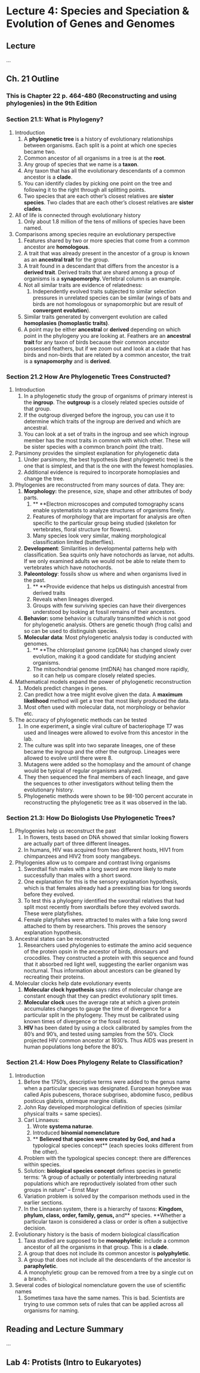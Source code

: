 # Lecture 4: Species and Speciation & Evolution of Genes and Genomes {-}
 
## Lecture {-}

...

## Ch. 21 Outline {-}

### This is Chapter 22 p. 464-480 (Reconstructing and using phylogenies) in the 9th Edition {-}

### Section 21.1: What is Phylogeny? {-}

1.  Introduction
    1.  A **phylogenetic tree **is a history of evolutionary relationships between organisms. Each split is a point at which one species became two.
    1.  Common ancestor of all organisms in a tree is at the **root**. 
    1.  Any group of species that we name is a **taxon**.
    1.  Any taxon that has all the evolutionary descendants of a common ancestor is a **clade**.
    1.  You can identify clades by picking one point on the tree and following it to the right through all splitting points. 
    1.  Two species that are each other's closest relatives are **sister species**. Two clades that are each other's closest relatives are **sister clades**.
1.  All of life is connected through evolutionary history
    1.  Only about 1.8 million of the tens of millions of species have been named.
1.  Comparisons among species require an evolutionary perspective
    1.  Features shared by two or more species that come from a common ancestor are **homologous**.
    1.  A trait that was already present in the ancestor of a group is known as an **ancestral trait** for the group.
    1.  A trait found in a descendant that differs from the ancestor is a **derived trait**. Derived traits that are shared among a group of organisms is a **synapomorphy. **Vertebral column is an example.
    1.  Not all similar traits are evidence of relatedness:
        1.   Independently evolved traits subjected to similar selection pressures in unrelated species can be similar (wings of bats and birds are not homologous or synapomorphic but are result of **convergent evolution**).
    1.  Similar traits generated by convergent evolution are called **homoplasies (homoplastic traits)**.
    1.  A point may be either **ancestral **or **derived **depending on which point in the phylogeny you are looking at. Feathers are an **ancestral trait **for any taxon of birds because their common ancestor possessed feathers, but if we zoom out and look at a clade that has birds and non-birds that are related by a common ancestor, the trait is a **synapomorphy** and is **derived**.

### Section 21.2 How Are Phylogenetic Trees Constructed? {-}

1.  Introduction
    1.  In a phylogenetic study the group of organisms of primary interest is the **ingroup**. The **outgroup **is a closely related species outside of that group.
    1.  If the outgroup diverged before the ingroup, you can use it to determine which traits of the ingroup are derived and which are ancestral.
    1.  You can look at a set of traits in the ingroup and see which ingroup member has the most traits in common with which other. These will be sister species with a common branch point (the trait).
1.  Parsimony provides the simplest explanation for phylogenetic data
    1.  Under parsimony, the best hypothesis (best phylogenetic tree) is the one that is simplest, and that is the one with the fewest homoplasies.
    1.  Additional evidence is required to incorporate homoplasies and change the tree.
1.  Phylogenies are reconstructed from many sources of data. They are:
    1.  **Morphology:** the presence, size, shape and other attributes of body parts.
        1.  ** **Electron microscopes and computed tomography scans enable systematists to analyze structures of organisms finely.
        1.   Features of morphology that are important for analysis are often specific to the particular group being studied (skeleton for vertebrates, floral structure for flowers).
        1.   Many species look very similar, making morphological classification limited (butterflies).
    1.  **Development**: Similarities in developmental patterns help with classification. Sea squirts only have notochords as larvae, not adults. If we only examined adults we would not be able to relate them to vertebrates which have notochords.
    1.  **Paleontology**: fossils show us where and when organisms lived in the past.
        1.  ** **Provide evidence that helps us distinguish ancestral from derived traits
        1.   Reveals when lineages diverged.
        1.  Groups with few surviving species can have their divergences understood by looking at fossil remains of their ancestors.
    1.  **Behavior: **some behavior is culturally transmitted which is not good for phylogenetic analysis. Others are genetic though (frog calls) and so can be used to distinguish species.
    1.  **Molecular data**: Most phylogenetic analysis today is conducted with genomes.
        1.  ** **The chloroplast genome (cpDNA) has changed slowly over evolution, making it a good candidate for studying ancient organisms. 
        1.   The mitochondrial genome (mtDNA) has changed more rapidly, so it can help us compare closely related species.
1.  Mathematical models expand the power of phylogenetic reconstruction
    1.  Models predict changes in genes. 
    1.  Can predict how a tree might evolve given the data. A **maximum likelihood **method will get a tree that most likely produced the data.
    1.  Most often used with molecular data, not morphology or behavior etc.
1.  The accuracy of phylogenetic methods can be tested
    1.  In one experiment, a single viral culture of bacteriophage T7 was used and lineages were allowed to evolve from this ancestor in the lab.
    1.  The culture was split into two separate lineages, one of these became the ingroup and the other the outgroup. Lineages were allowed to evolve until there were 8. 
    1.  Mutagens were added so the homoplasy and the amount of change would be typical of regular organisms analyzed. 
    1.  They then sequenced the final members of each lineage, and gave the sequences to other investigators without telling them the evolutionary history.
    1.  Phylogenetic methods were shown to be 98-100 percent accurate in reconstructing the phylogenetic tree as it was observed in the lab.

### Section 21.3: How Do Biologists Use Phylogenetic Trees? {-}

1.  Phylogenies help us reconstruct the past
    1.  In flowers, tests based on DNA showed that similar looking flowers are actually part of three different lineages. 
    1.  In humans, HIV was acquired from two different hosts, HIV1 from chimpanzees and HIV2 from sooty mangabeys.
1.  Phylogenies allow us to compare and contrast living organisms
    1.  Swordtail fish males with a long sword are more likely to mate successfully than males with a short sword. 
    1.  One explanation for this is the sensory explanation hypothesis, which is that females already had a preexisting bias for long swords before they evolved.
    1.  To test this a phylogeny identified the swordtail relatives that had split most recently from swordtails before they evolved swords. These were platyfishes. 
    1.  Female platyfishes were attracted to males with a fake long sword attached to them by researchers. This proves the sensory explanation hypothesis.
1.  Ancestral states can be reconstructed
    1.  Researchers used phylogenies to estimate the amino acid sequence of the protein opsin in the ancestor of birds, dinosaurs and crocodiles. They constructed a protein with this sequence and found that it absorbed red light well, suggesting the earlier organism was nocturnal. Thus information about ancestors can be gleaned by recreating their proteins.
1.  Molecular clocks help date evolutionary events
    1.  **Molecular clock hypothesis **says rates of molecular change are constant enough that they can predict evolutionary split times.
    1.  **Molecular clock **uses the average rate at which a given protein accumulates changes to gauge the time of divergence for a particular split in the phylogeny. They must be calibrated using known times of divergence or the fossil record.
    1.  **HIV **has been dated by using a clock calibrated by samples from the 80's and 90's, and tested using samples from the 50's. Clock projected HIV common ancestor at 1930's. Thus AIDS was present in human populations long before the 80's.

### Section 21.4: How Does Phylogeny Relate to Classification? {-}

1.  Introduction
    1.  Before the 1750's, descriptive terms were added to the genus name when a particular species was designated. European honeybee was called Apis pubescens, thorace subgriseo, abdomine fusco, pedibus posticus glabris, utrimque margine ciliatis.
    1.  John Ray developed morphological definition of species (similar physical traits = same species).
    1.  Carl Linnaeus:
        1.   Wrote **systema naturae**. 
        1.   Introduced **binomial nomenclature**
        1.  ** **Believed that species were created by God, and had a **typological species concept** (each species looks different from the other). 
    1.  Problem with the typological species concept: there are differences within species.
    1.  Solution: **biological species concept** defines species in genetic terms: "A group of actually or potentially interbreeding natural populations which are reproductively isolated from other such groups in nature" – Ernst Mayr
    1.  Variation problem is solved by the comparison methods used in the earlier sections.
    1.  In the Linnaean system, there is a hierarchy of taxons: **Kingdom, phylum, class, order, family, genus, **and** species. **Whether a particular taxon is considered a class or order is often a subjective decision.
1.  Evolutionary history is the basis of modern biological classification
    1.  Taxa studied are supposed to be **monophyletic**: include a common ancestor of all the organisms in that group. This is a **clade**.
    1.  A group that does not include its common ancestor is **polyphyletic**. 
    1.  A group that does not include all the descendants of the ancestor is **paraphyletic**.
    1.  A monophyletic group can be removed from a tree by a single cut on a branch.
1.  Several codes of biological nomenclature govern the use of scientific names
    1.  Sometimes taxa have the same names. This is bad. Scientists are trying to use common sets of rules that can be applied across all organisms for naming.

## Reading and Lecture Summary {-}

...

## Lab 4: Protists (Intro to Eukaryotes) {-}